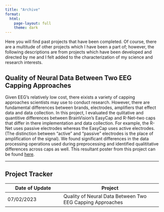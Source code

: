 ```yaml
---
title: "Archive"
format:
  html:
    page-layout: full
    theme: dark
---
```


Here you will find past projects that have been completed. Of course, there are a multitude of other projects which I have been a part of; however, the following descriptions are from projects which have been developed and directed by me and I felt added to the characterization of my science and research interests.

## Quality of Neural Data Between Two EEG Capping Approaches

Given EEG's relatively low cost, there eixists a variety of capping approaches scientists may use to conduct research. However, there are fundamental differences between brands, electrodes, amplifiers that effect data and data collection. In this project, I evaluated the qulitative and quantitive differences between BrainVision's EasyCap and R-Net--two caps that differ in there implementation and data collection. For example, the R-Net uses passive electrodes whereas the EasyCap uses active electrodes. (The distinction between "active" and "passive" electrodes is the place of amplification of the signal). We found significant differences in the data processing operations used during preprocessing and identified qualititative differences across caps as well. This resultant poster from this project can be found [here](https://github.com/w-decker/Presentations/blob/main/LSU_Discover_Day_2022.pdf).

---

## Project Tracker

| Date of Update | Project |
| ---- | ------- |
| 07/02/2023 | Quality of Neural Data Between Two EEG Capping Approaches |